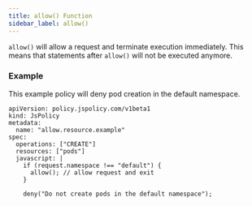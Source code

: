 ```yaml
---
title: allow() Function
sidebar_label: allow()
---
```


`allow()` will allow a request and terminate execution immediately. This means that statements after `allow()` will not be executed anymore.

### Example

This example policy will deny pod creation in the default namespace.
```
apiVersion: policy.jspolicy.com/v1beta1
kind: JsPolicy
metadata:
  name: "allow.resource.example"
spec:
  operations: ["CREATE"]
  resources: ["pods"]
  javascript: |
    if (request.namespace !== "default") {
      allow(); // allow request and exit
    }
    
    deny("Do not create pods in the default namespace");
```

